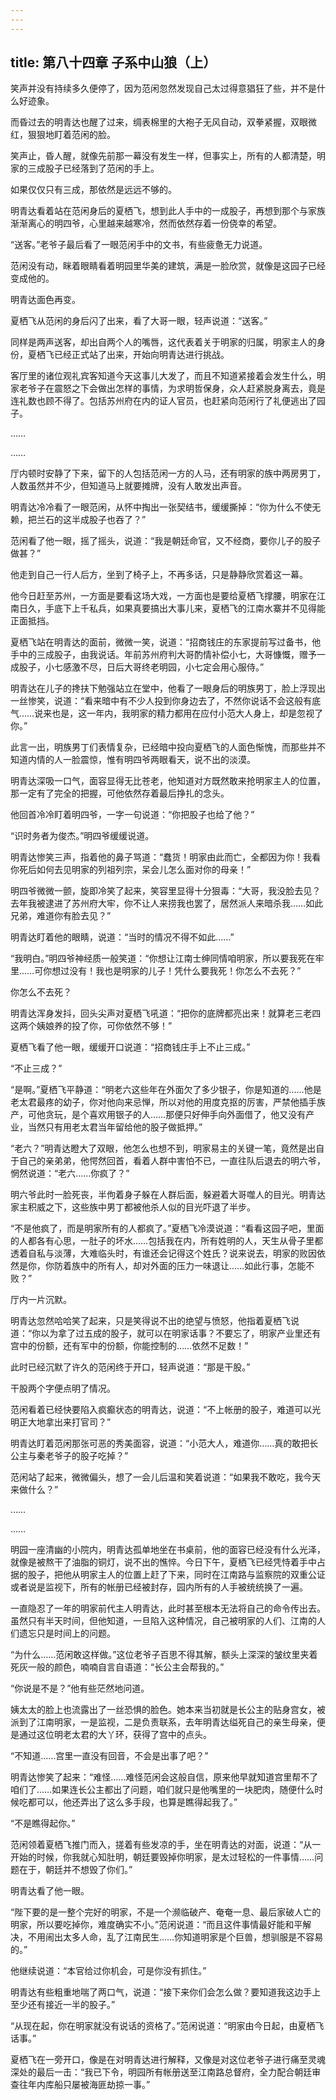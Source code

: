 ```yaml
---
---
---
```

title: 第八十四章 子系中山狼（上）
---




笑声并没有持续多久便停了，因为范闲忽然发现自己太过得意猖狂了些，并不是什么好迹象。

而昏过去的明青达也醒了过来，绸表棉里的大袍子无风自动，双拳紧握，双眼微红，狠狠地盯着范闲的脸。

笑声止，昏人醒，就像先前那一幕没有发生一样，但事实上，所有的人都清楚，明家的三成股子已经落到了范闲的手上。

如果仅仅只有三成，那依然是远远不够的。

明青达看着站在范闲身后的夏栖飞，想到此人手中的一成股子，再想到那个与家族渐渐离心的明四爷，心里越来越寒冷，然而依然存着一份侥幸的希望。

“送客。”老爷子最后看了一眼范闲手中的文书，有些疲惫无力说道。

范闲没有动，眯着眼睛看着明园里华美的建筑，满是一脸欣赏，就像是这园子已经变成他的。

明青达面色再变。

夏栖飞从范闲的身后闪了出来，看了大哥一眼，轻声说道：“送客。”

同样是两声送客，却出自两个人的嘴唇，这代表着关于明家的归属，明家主人的身份，夏栖飞已经正式站了出来，开始向明青达进行挑战。

客厅里的诸位观礼宾客知道今天这事儿大发了，而且不知道紧接着会发生什么，明家老爷子在震怒之下会做出怎样的事情，为求明哲保身，众人赶紧脱身离去，竟是连礼数也顾不得了。包括苏州府在内的证人官员，也赶紧向范闲行了礼便逃出了园子。

……

……

厅内顿时安静了下来，留下的人包括范闲一方的人马，还有明家的族中两房男丁，人数虽然并不少，但知道马上就要摊牌，没有人敢发出声音。

明青达冷冷看了一眼范闲，从怀中掏出一张契结书，缓缓撕掉：“你为什么不使无赖，把兰石的这半成股子也吞了？”

范闲看了他一眼，摇了摇头，说道：“我是朝廷命官，又不经商，要你儿子的股子做甚？”

他走到自己一行人后方，坐到了椅子上，不再多话，只是静静欣赏着这一幕。

他今日赶至苏州，一方面是要看这场大戏，一方面也是要给夏栖飞撑腰，明家在江南日久，手底下上千私兵，如果真要搞出大事儿来，夏栖飞的江南水寨并不见得能正面抵挡。

夏栖飞站在明青达的面前，微微一笑，说道：“招商钱庄的东家提前写过备书，他手中的三成股子，由我说话。年前苏州府判大哥酌情补偿小七，大哥慷慨，赠予一成股子，小七感激不尽，日后大哥终老明园，小七定会用心服侍。”

明青达在儿子的搀扶下勉强站立在堂中，他看了一眼身后的明族男丁，脸上浮现出一丝惨笑，说道：“看来暗中有不少人投到你身边去了，不然你说话不会这般有底气……说来也是，这一年内，我明家的精力都用在应付小范大人身上，却是忽视了你。”

此言一出，明族男丁们表情复杂，已经暗中投向夏栖飞的人面色惭愧，而那些并不知道内情的人一脸震惊，惟有明四爷两眼看天，说不出的淡漠。

明青达深吸一口气，面容显得无比苍老，他知道对方既然敢来抢明家主人的位置，那一定有了完全的把握，可他依然存着最后挣扎的念头。

他回首冷冷盯着明四爷，一字一句说道：“你把股子也给了他？”

“识时务者为俊杰。”明四爷缓缓说道。

明青达惨笑三声，指着他的鼻子骂道：“蠢货！明家由此而亡，全都因为你！我看你死后如何去见明家的列祖列宗，呆会儿怎么面对你的母亲！”

明四爷微微一颤，旋即冷笑了起来，笑容里显得十分狠毒：“大哥，我没脸去见？去年我被逮进了苏州府大牢，你不让人来捞我也罢了，居然派人来暗杀我……如此兄弟，难道你有脸去见？”

明青达盯着他的眼睛，说道：“当时的情况不得不如此……”

“我明白。”明四爷神经质一般笑道：“你想让江南士绅同情咱明家，所以要我死在牢里……可你想过没有！我也是明家的儿子！凭什么要我死！你怎么不去死？”

你怎么不去死？

明青达浑身发抖，回头尖声对夏栖飞吼道：“把你的底牌都亮出来！就算老三老四这两个姨娘养的投了你，可你依然不够！”

夏栖飞看了他一眼，缓缓开口说道：“招商钱庄手上不止三成。”

“不止三成？”

“是啊。”夏栖飞平静道：“明老六这些年在外面欠了多少银子，你是知道的……他是老太君最疼的幼子，你对他向来忌惮，所以对他的用度克抠的厉害，严禁他插手族产，可他贪玩，是个喜欢用银子的人……那便只好伸手向外面借了，他又没有产业，当然只有用老太君当年留给他的股子做抵押。”

“老六？”明青达瞪大了双眼，他怎么也想不到，明家易主的关键一笔，竟然是出自于自己的亲弟弟，他愕然回首，看着人群中害怕不已，一直往队后退去的明六爷，惘然说道：“老六……你疯了？”

明六爷此时一脸死丧，半佝着身子躲在人群后面，躲避着大哥噬人的目光。明青达家主积威之下，这些族中男丁都被他杀人似的目光吓退了半步。

“不是他疯了，而是明家所有的人都疯了。”夏栖飞冷漠说道：“看看这园子吧，里面的人都各有心思，一肚子的坏水……包括我在内，所有姓明的人，天生从骨子里都透着自私与淡薄，大难临头时，有谁还会记得这个姓氏？说来说去，明家的败因依然是你，你防着族中的所有人，却对外面的压力一味退让……如此行事，怎能不败？”

厅内一片沉默。

明青达忽然哈哈笑了起来，只是笑得说不出的绝望与愤怒，他指着夏栖飞说道：“你以为拿了过五成的股子，就可以在明家话事？不要忘了，明家产业里还有宫中的份额，还有军中的份额，你能控制的……依然不足数！”

此时已经沉默了许久的范闲终于开口，轻声说道：“那是干股。”

干股两个字便点明了情况。

范闲看着已经快要陷入疯癫状态的明青达，说道：“不上帐册的股子，难道可以光明正大地拿出来打官司？”

明青达盯着范闲那张可恶的秀美面容，说道：“小范大人，难道你……真的敢把长公主与秦老爷子的股子吃掉？”

范闲站了起来，微微偏头，想了一会儿后温和笑着说道：“如果我不敢吃，我今天来做什么？”

……

……

明园一座清幽的小院内，明青达孤单地坐在书桌前，他的面容已经没有什么光泽，就像是被熬干了油脂的铜灯，说不出的憔悴。今日下午，夏栖飞已经凭恃着手中占据的股子，把他从明家主人的位置上赶了下来，同时在江南路与监察院的双重公证或者说是监视下，所有的帐册已经被封存，园内所有的人手被统统换了一遍。

一直隐忍了一年的明家前代主人明青达，此时甚至根本无法将自己的命令传出去。虽然只有半天时间，但他知道，一旦陷入这种情况，自己被明家的人们、江南的人们遗忘只是时间上的问题。

“为什么……范闲敢这样做。”这位老爷子百思不得其解，额头上深深的皱纹里夹着死灰一般的颜色，喃喃自言自语道：“长公主会帮我的。”

“你说是不是？”他有些茫然地问道。

姨太太的脸上也流露出了一丝恐惧的脸色。她本来当初就是长公主的贴身宫女，被派到了江南明家，一是监视，二是负责联系，去年明青达缢死自己的亲生母亲，便是通过这位明老太君的大丫环，获得了宫中的点头。

“不知道……宫里一直没有回音，不会是出事了吧？”

明青达惨笑了起来：“难怪……难怪范闲会这般自信，原来他早就知道宫里帮不了咱们了……如果连长公主都出了问题，咱们就只是他嘴里的一块肥肉，随便什么时候吃都可以，他还弄出了这么多手段，也算是瞧得起我了。”

“不是瞧得起你。”

范闲领着夏栖飞推门而入，搓着有些发凉的手，坐在明青达的对面，说道：“从一开始的时候，你我就心知肚明，朝廷要毁掉你明家，是太过轻松的一件事情……问题在于，朝廷并不想毁了你们。”

明青达看了他一眼。

“陛下要的是一整个完好的明家，不是一个濒临破产、奄奄一息、最后家破人亡的明家，所以要吃掉你，难度确实不小。”范闲说道：“而且这件事情最好能和平解决，不用闹出太多人命，乱了江南民生……你知道明家是个巨兽，想驯服是不容易的。”

他继续说道：“本官给过你机会，可是你没有抓住。”

明青达有些粗重地喘了两口气，说道：“接下来你们会怎么做？要知道我这边手上至少还有接近一半的股子。”

“从现在起，你在明家就没有说话的资格了。”范闲说道：“明家由今日起，由夏栖飞话事。”

夏栖飞在一旁开口，像是在对明青达进行解释，又像是对这位老爷子进行痛至灵魂深处的最后一击：“我已下令，明园所有帐册送至江南路总督府，全力配合朝廷审查往年内库船只屡被海匪劫掠一事。”
